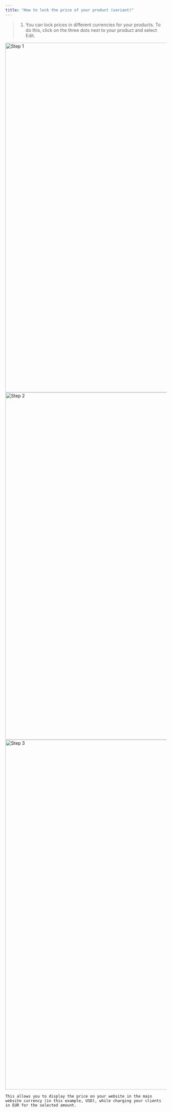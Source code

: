 ```yaml
---
title: "How to lock the price of your product (variant)"
---
```



> 1. You can lock prices in different currencies for your products. To do this, click on the three dots next to your product and select Edit.

<Steps>
  <Step title="You can lock prices in different currencies for your products. To do this, click on the three dots next to your product and select Edit.">
    <img
      src="https://mintcdn.com/tagadapay/3v2QpJhoIVijyDIw/assets/knowledge-center/getting-started/price-lock-step1.png?fit=max&auto=format&n=3v2QpJhoIVijyDIw&q=85&s=c6f093a6903ee2952c2da6e40f331e5d"
      alt="Step 1"
      data-og-width="1919"
      width="1919"
      data-og-height="1092"
      height="1092"
      data-path="assets/knowledge-center/getting-started/price-lock-step1.png"
      data-optimize="true"
      data-opv="2"
      srcset="https://mintcdn.com/tagadapay/3v2QpJhoIVijyDIw/assets/knowledge-center/getting-started/price-lock-step1.png?w=280&fit=max&auto=format&n=3v2QpJhoIVijyDIw&q=85&s=e61f170b84f503c171eed46bb9e24eeb 280w, https://mintcdn.com/tagadapay/3v2QpJhoIVijyDIw/assets/knowledge-center/getting-started/price-lock-step1.png?w=560&fit=max&auto=format&n=3v2QpJhoIVijyDIw&q=85&s=26481f5202270dfb54cca25dd09c3e17 560w, https://mintcdn.com/tagadapay/3v2QpJhoIVijyDIw/assets/knowledge-center/getting-started/price-lock-step1.png?w=840&fit=max&auto=format&n=3v2QpJhoIVijyDIw&q=85&s=1e9861419f16eaf00ebf349fd183758b 840w, https://mintcdn.com/tagadapay/3v2QpJhoIVijyDIw/assets/knowledge-center/getting-started/price-lock-step1.png?w=1100&fit=max&auto=format&n=3v2QpJhoIVijyDIw&q=85&s=d22d07d5e9ddead399ad9d64dadeecc1 1100w, https://mintcdn.com/tagadapay/3v2QpJhoIVijyDIw/assets/knowledge-center/getting-started/price-lock-step1.png?w=1650&fit=max&auto=format&n=3v2QpJhoIVijyDIw&q=85&s=c604fa3a351d28ed37bd43e91c37589a 1650w, https://mintcdn.com/tagadapay/3v2QpJhoIVijyDIw/assets/knowledge-center/getting-started/price-lock-step1.png?w=2500&fit=max&auto=format&n=3v2QpJhoIVijyDIw&q=85&s=eade2dda75488a7df37a44c5d0c840f0 2500w"
    />
  </Step>
  <Step title="Next to the variant you would like to edit, click on the three dots and select Edit.">
    <img
      src="https://mintcdn.com/tagadapay/3v2QpJhoIVijyDIw/assets/knowledge-center/getting-started/price-lock-step2.png?fit=max&auto=format&n=3v2QpJhoIVijyDIw&q=85&s=26919712dd058eb5a7b55cce08a9209a"
      alt="Step 2"
      data-og-width="1918"
      width="1918"
      data-og-height="1085"
      height="1085"
      data-path="assets/knowledge-center/getting-started/price-lock-step2.png"
      data-optimize="true"
      data-opv="2"
      srcset="https://mintcdn.com/tagadapay/3v2QpJhoIVijyDIw/assets/knowledge-center/getting-started/price-lock-step2.png?w=280&fit=max&auto=format&n=3v2QpJhoIVijyDIw&q=85&s=d999f07fe85ac859dbd4ea0db58df098 280w, https://mintcdn.com/tagadapay/3v2QpJhoIVijyDIw/assets/knowledge-center/getting-started/price-lock-step2.png?w=560&fit=max&auto=format&n=3v2QpJhoIVijyDIw&q=85&s=bd765b24c30aabbf5d5fb825ef27a04f 560w, https://mintcdn.com/tagadapay/3v2QpJhoIVijyDIw/assets/knowledge-center/getting-started/price-lock-step2.png?w=840&fit=max&auto=format&n=3v2QpJhoIVijyDIw&q=85&s=1f898e25c3725969f60850b36e2957a1 840w, https://mintcdn.com/tagadapay/3v2QpJhoIVijyDIw/assets/knowledge-center/getting-started/price-lock-step2.png?w=1100&fit=max&auto=format&n=3v2QpJhoIVijyDIw&q=85&s=efc46f4e75a4afd1bbf6d0e5214b5e9d 1100w, https://mintcdn.com/tagadapay/3v2QpJhoIVijyDIw/assets/knowledge-center/getting-started/price-lock-step2.png?w=1650&fit=max&auto=format&n=3v2QpJhoIVijyDIw&q=85&s=ee1fd1c55242be523292dd13ee9a2e1e 1650w, https://mintcdn.com/tagadapay/3v2QpJhoIVijyDIw/assets/knowledge-center/getting-started/price-lock-step2.png?w=2500&fit=max&auto=format&n=3v2QpJhoIVijyDIw&q=85&s=1fcf1741c841c86f3c92e8826b4c255f 2500w"
    />
  </Step>
  <Step title="Click on the currency you want to lock, enter your desired value, and then click the Save Changes button.">
    <img
      src="https://mintcdn.com/tagadapay/3v2QpJhoIVijyDIw/assets/knowledge-center/getting-started/price-lock-step3.png?fit=max&auto=format&n=3v2QpJhoIVijyDIw&q=85&s=812e45f90677d8f562237aebaff08a4b"
      alt="Step 3"
      data-og-width="1919"
      width="1919"
      data-og-height="1093"
      height="1093"
      data-path="assets/knowledge-center/getting-started/price-lock-step3.png"
      data-optimize="true"
      data-opv="2"
      srcset="https://mintcdn.com/tagadapay/3v2QpJhoIVijyDIw/assets/knowledge-center/getting-started/price-lock-step3.png?w=280&fit=max&auto=format&n=3v2QpJhoIVijyDIw&q=85&s=b607cbfb4b13fbd89e22a82b776d89c6 280w, https://mintcdn.com/tagadapay/3v2QpJhoIVijyDIw/assets/knowledge-center/getting-started/price-lock-step3.png?w=560&fit=max&auto=format&n=3v2QpJhoIVijyDIw&q=85&s=8127bb68a08b88ccec7df83cd709e692 560w, https://mintcdn.com/tagadapay/3v2QpJhoIVijyDIw/assets/knowledge-center/getting-started/price-lock-step3.png?w=840&fit=max&auto=format&n=3v2QpJhoIVijyDIw&q=85&s=740ef2e676a58cca36529e7620a3753a 840w, https://mintcdn.com/tagadapay/3v2QpJhoIVijyDIw/assets/knowledge-center/getting-started/price-lock-step3.png?w=1100&fit=max&auto=format&n=3v2QpJhoIVijyDIw&q=85&s=afdd7be6ede3556dd4bd4eb611d95310 1100w, https://mintcdn.com/tagadapay/3v2QpJhoIVijyDIw/assets/knowledge-center/getting-started/price-lock-step3.png?w=1650&fit=max&auto=format&n=3v2QpJhoIVijyDIw&q=85&s=0efdb20b4c71bb595dbbf15c976bf646 1650w, https://mintcdn.com/tagadapay/3v2QpJhoIVijyDIw/assets/knowledge-center/getting-started/price-lock-step3.png?w=2500&fit=max&auto=format&n=3v2QpJhoIVijyDIw&q=85&s=854508847ea7daab3188f9cab8714645 2500w"
    />

    This allows you to display the price on your website in the main website currency (in this example, USD), while charging your clients in EUR for the selected amount.
  </Step>
</Steps>